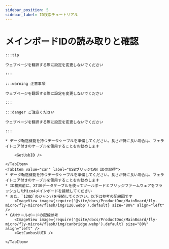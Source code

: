 ```yaml
---
sidebar_position: 5
sidebar_label: ID検索チュートリアル
---
```










# メインボードIDの読み取りと確認

    :::tip

    ウェブページを翻訳する際に設定を変更しないでください

    :::

    :::warning 注意事項

    ウェブページを翻訳する際に設定を変更しないでください

    :::

    :::danger ご注意ください

    ウェブページを翻訳する際に設定を変更しないでください

    :::

<Tabs>
    <TabItem value="usb" label="USB IDの取得" default>
        
    * データ転送機能を持つデータケーブルを準備してください。長さが特に長い場合は、フェライトコア付きのケーブルを使用することをお勧めします
    
        <GetUsbID />
        
    </TabItem>
    <TabItem value="can" label="USBブリッジCAN IDの取得">
    * データ転送機能を持つデータケーブルを準備してください。長さが特に長い場合は、フェライトコア付きのケーブルを使用することをお勧めします
    * ID検索前に、XT30データケーブルを使ってツールボードとブリッジファームウェアをフラッシュしたMico4メインボードを接続してください
    * また、`120Ω`のジャンパを接続してください。以下は参考の配線図です
        <ImageView image={require('@site/docs/ProductDoc/MainBoard/fly-micro/fly-micro4/flash/img/120.webp').default} size="80%" align="left" />
    * CANツールボードの配線参考
        <ImageView image={require('@site/docs/ProductDoc/MainBoard/fly-micro/fly-micro4/flash/img/canbridge.webp').default} size="80%" align="left" />   
        <GetCanbusUUID />

    </TabItem>
</Tabs>